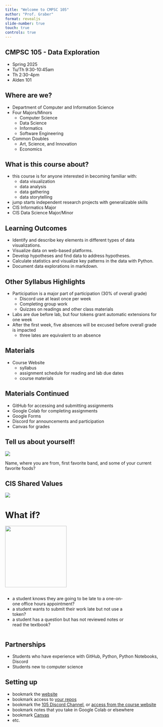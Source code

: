 ```yaml
---
title: "Welcome to CMPSC 105"
author: "Prof. Graber"
format: revealjs
slide-number: true
touch: true
controls: true
---
```


## CMPSC 105 - Data Exploration

- Spring 2025  
- Tu/Th 9:30-10:45am  
- Th 2:30-4pm  
- Alden 101  

## Where are we?

::: incremental
- Department of Computer and Information Science
- Four Majors/Minors
  - Computer Science
  - Data Science
  - Informatics
  - Software Engineering
  
- Common Doubles
  - Art, Science, and Innovation
  - Economics
:::

## What is this course about?

::: incremental
- this course is for anyone interested in becoming familiar with:
  - data visualization
  - data analysis
  - data gathering
  - data storytelling
- jump starts independent research projects with generalizable skills
- CIS Informatics Major
- CIS Data Science Major/Minor
:::

## Learning Outcomes

- Identify and describe key elements in different types of data visualizations.
- Visualize data on web-based platforms.
- Develop hypotheses and find data to address hypotheses.
- Calculate statistics and visualize key patterns in the data with Python.
- Document data explorations in markdown.

## Other Syllabus Highlights

::: incremental
- Participation is a major part of participation (30% of overall grade)
  - Discord use at least once per week
  - Completing group work
  - Quizzes on readings and other class materials
- Labs are due before lab, but four tokens grant automatic extensions for one week
- After the first week, five absences will be excused before overall grade is impacted
  - three lates are equivalent to an absence
:::

## Materials

::: incremental
- Course Website
  - syllabus
  - assignment schedule for reading and lab due dates
  - course materials
:::

## Materials Continued

::: incremental
- GitHub for accessing and submitting assignments
- Google Colab for completing assignments
- Google Forms
- Discord for announcements and participation
- Canvas for grades
:::

## Tell us about yourself!

![](https://2.bp.blogspot.com/-Nc9YO_-F8yI/TcSIAB-nR-I/AAAAAAAAAGI/hPkuxqkqVcU/s1600/music-clipartMUSIC1.jpg)

Name, where you are from, first favorite band, and some of your current favorite foods?
 
## CIS Shared Values

![](https://www.cis.allegheny.edu/images/values.png)

# What if?

![](https://www.cis.allegheny.edu/images/values.png){.absolute top=0 right=-150 height="200"}

:::{.column width=80%}
::: incremental
- a student knows they are going to be late to a one-on-one office hours appointment?
- a student wants to submit their work late but not use a token?
- a student has a question but has not reviewed notes or read the textbook?
:::
:::

## Partnerships

- Students who have experience with GitHub, Python, Python Notebooks, Discord
- Students new to computer science

## Setting up

- bookmark the [website](https://allegheny-college-cmpsc-105-spring-2025.github.io/site/)
- bookmark access to [your repos](https://github.com/allegheny-college-cmpsc-105-spring-2025)
- bookmark the [105 Discord Channel](https://discord.com/channels/877320365825749002/1326293822002561154),
  or [access from the course website](discord.qmd)
- bookmark notes that you take in Google Colab or elsewhere
- bookmark [Canvas](https://allegheny.instructure.com/courses/12163)
- etc.
